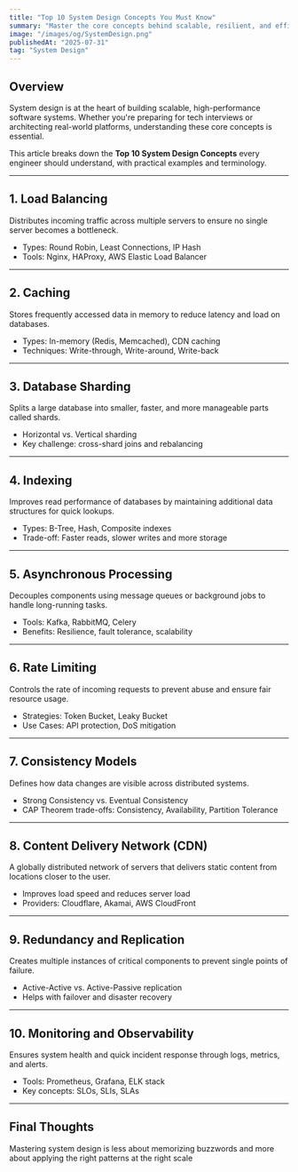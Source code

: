 ```yaml
---
title: "Top 10 System Design Concepts You Must Know"
summary: "Master the core concepts behind scalable, resilient, and efficient system design. From load balancing to eventual consistency, these principles are the backbone of modern architecture."
image: "/images/og/SystemDesign.png"
publishedAt: "2025-07-31"
tag: "System Design"
---
```


## Overview

System design is at the heart of building scalable, high-performance software systems. Whether you're preparing for tech interviews or architecting real-world platforms, understanding these core concepts is essential.

This article breaks down the **Top 10 System Design Concepts** every engineer should understand, with practical examples and terminology.

---

## 1. Load Balancing

Distributes incoming traffic across multiple servers to ensure no single server becomes a bottleneck.

- Types: Round Robin, Least Connections, IP Hash
- Tools: Nginx, HAProxy, AWS Elastic Load Balancer

---

## 2. Caching

Stores frequently accessed data in memory to reduce latency and load on databases.

- Types: In-memory (Redis, Memcached), CDN caching
- Techniques: Write-through, Write-around, Write-back

---

## 3. Database Sharding

Splits a large database into smaller, faster, and more manageable parts called shards.

- Horizontal vs. Vertical sharding
- Key challenge: cross-shard joins and rebalancing

---

## 4. Indexing

Improves read performance of databases by maintaining additional data structures for quick lookups.

- Types: B-Tree, Hash, Composite indexes
- Trade-off: Faster reads, slower writes and more storage

---

## 5. Asynchronous Processing

Decouples components using message queues or background jobs to handle long-running tasks.

- Tools: Kafka, RabbitMQ, Celery
- Benefits: Resilience, fault tolerance, scalability

---

## 6. Rate Limiting

Controls the rate of incoming requests to prevent abuse and ensure fair resource usage.

- Strategies: Token Bucket, Leaky Bucket
- Use Cases: API protection, DoS mitigation

---

## 7. Consistency Models

Defines how data changes are visible across distributed systems.

- Strong Consistency vs. Eventual Consistency
- CAP Theorem trade-offs: Consistency, Availability, Partition Tolerance

---

## 8. Content Delivery Network (CDN)

A globally distributed network of servers that delivers static content from locations closer to the user.

- Improves load speed and reduces server load
- Providers: Cloudflare, Akamai, AWS CloudFront

---

## 9. Redundancy and Replication

Creates multiple instances of critical components to prevent single points of failure.

- Active-Active vs. Active-Passive replication
- Helps with failover and disaster recovery

---

## 10. Monitoring and Observability

Ensures system health and quick incident response through logs, metrics, and alerts.

- Tools: Prometheus, Grafana, ELK stack
- Key concepts: SLOs, SLIs, SLAs

---

## Final Thoughts

Mastering system design is less about memorizing buzzwords and more about applying the right patterns at the right scale
